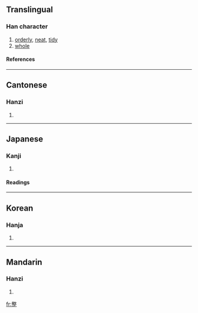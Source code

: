 ==Translingual==
===Han character===
{{Han char|rn=66|rad=攴|as=11|sn=15|four=5810<sub>1</sub>|canj=木大一卜一 (DKMYM)}}
# [[orderly]], [[neat]], [[tidy]]
# [[whole]]
====References====
{{Han ref|kx=0475.321|dkj=13394|hdz=21477.080|uh=6574|ud=25972|bh=BEE3|bd=48867}}
----
==Cantonese==
===Hanzi===
{{yue-hanzi|jyut=|y=jing2}}
# {{defn|Cantonese}}
----
==Japanese==
===Kanji===
{{ja-kanji|grade=|rs=攴11}}
# {{defn|Japanese}} 
====Readings====
{{ja-readings|on=[[せい]] (sei)|kun=[[ととのえる]] (totonoeru), [[ととのう]] (totonou)}}
----
==Korean==
===Hanja===
{{ko-hanja|hangeul=정|eumhun=|rv=jeong|mr=chŏng|y=ceng}}
# {{defn|Korean}}
----
==Mandarin==
===Hanzi===
{{cmn-hanzi|pin=[[zhěng]] (zheng3)|wg=cheng<sup>3</sup>}}
# {{defn|Mandarin}}

[[fr:整]]
